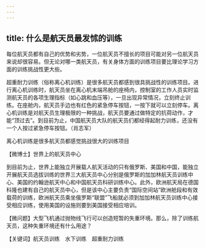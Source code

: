 ```yaml
---
---
---
```

title: 什么是航天员最发怵的训练
---




每位航天员都有自己的优势和劣势，一位航天员不擅长的项目可能对另一位航天员来说却很容易。但无论对哪一类航天员，有关身体方面的训练项目要比理论学习方面的训练挑战性更大些。

超重耐力训练（俗称离心机训练）是很多航天员都感到很具挑战性的训练项目。进行离心机训练时，航天员坐在离心机末端吊舱的座椅内，控制室的工作人员实时监测航天员的各项生理指标（如心跳和血压等），一旦出现异常情况，立刻终止训练。在座舱内，航天员手边也有红色的紧急停车按钮，一按下就可以立刻停车。离心机训练是对航天员生理极限的一种挑战，航天员要通过做特定的抗荷动作，才能“顶过去”。到目前为止，中国航天员大队的航天员们都经得起耐力训练，还没有一个人按过紧急停车按钮。（肖志军）



离心机训练是很多航天员都感觉挑战很大的训练项目





【微博士】世界上的航天员中心

到目前为止，世界上能独立开展载人航天活动的只有俄罗斯、美国和中国，能独立开展航天员选拔训练的世界三大航天员中心分别是俄罗斯的加加林航天员训练中心、美国的约翰逊航天中心和中国航天员科研训练中心。此外，欧洲航天局在德国科隆也建有自己的航天员中心，但是该中心主要负责“国际空间站”欧洲舱段和有效载荷的训练，欧洲航天员乘坐俄罗斯“联盟”飞船就必须到加加林航天员训练中心接受相应训练，使用美国的设施则要到美国接受相应培训。

【微问题】大型飞机通过抛物线飞行可以创造短暂的失重环境。那么，除了训练航天员，这种失重环境还有什么用途？

【关键词】航天员训练　水下训练　超重耐力训练
